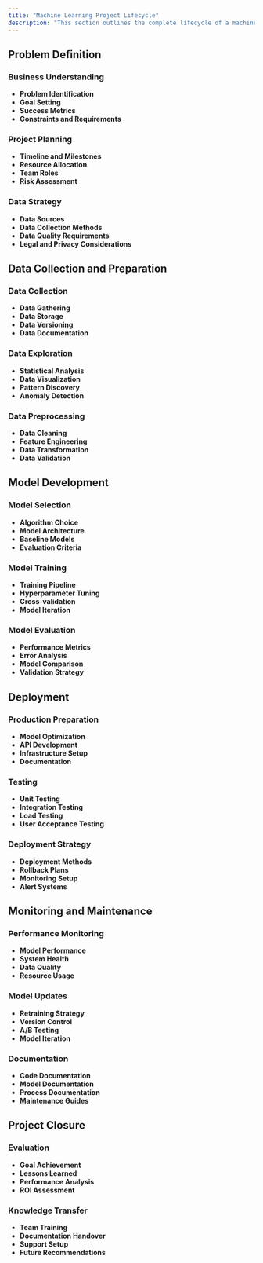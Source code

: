 ```yaml
---
title: "Machine Learning Project Lifecycle"
description: "This section outlines the complete lifecycle of a machine learning project, from problem definition to deployment and maintenance."
---
```


## Problem Definition

### Business Understanding
- **Problem Identification**
- **Goal Setting**
- **Success Metrics**
- **Constraints and Requirements**

### Project Planning
- **Timeline and Milestones**
- **Resource Allocation**
- **Team Roles**
- **Risk Assessment**

### Data Strategy
- **Data Sources**
- **Data Collection Methods**
- **Data Quality Requirements**
- **Legal and Privacy Considerations**

## Data Collection and Preparation

### Data Collection
- **Data Gathering**
- **Data Storage**
- **Data Versioning**
- **Data Documentation**

### Data Exploration
- **Statistical Analysis**
- **Data Visualization**
- **Pattern Discovery**
- **Anomaly Detection**

### Data Preprocessing
- **Data Cleaning**
- **Feature Engineering**
- **Data Transformation**
- **Data Validation**

## Model Development

### Model Selection
- **Algorithm Choice**
- **Model Architecture**
- **Baseline Models**
- **Evaluation Criteria**

### Model Training
- **Training Pipeline**
- **Hyperparameter Tuning**
- **Cross-validation**
- **Model Iteration**

### Model Evaluation
- **Performance Metrics**
- **Error Analysis**
- **Model Comparison**
- **Validation Strategy**

## Deployment

### Production Preparation
- **Model Optimization**
- **API Development**
- **Infrastructure Setup**
- **Documentation**

### Testing
- **Unit Testing**
- **Integration Testing**
- **Load Testing**
- **User Acceptance Testing**

### Deployment Strategy
- **Deployment Methods**
- **Rollback Plans**
- **Monitoring Setup**
- **Alert Systems**

## Monitoring and Maintenance

### Performance Monitoring
- **Model Performance**
- **System Health**
- **Data Quality**
- **Resource Usage**

### Model Updates
- **Retraining Strategy**
- **Version Control**
- **A/B Testing**
- **Model Iteration**

### Documentation
- **Code Documentation**
- **Model Documentation**
- **Process Documentation**
- **Maintenance Guides**

## Project Closure

### Evaluation
- **Goal Achievement**
- **Lessons Learned**
- **Performance Analysis**
- **ROI Assessment**

### Knowledge Transfer
- **Team Training**
- **Documentation Handover**
- **Support Setup**
- **Future Recommendations**